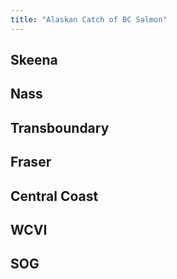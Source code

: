 ```yaml
---
title: "Alaskan Catch of BC Salmon"
---
```


## Skeena

## Nass

## Transboundary

## Fraser

## Central Coast

## WCVI

## SOG
